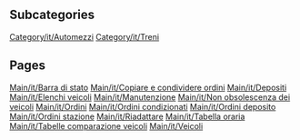 
== Subcategories ==
[[Category/it/Automezzi]]
[[Category/it/Treni]]

== Pages ==
[[Main/it/Barra di stato]]
[[Main/it/Copiare e condividere ordini]]
[[Main/it/Depositi]]
[[Main/it/Elenchi veicoli]]
[[Main/it/Manutenzione]]
[[Main/it/Non obsolescenza dei veicoli]]
[[Main/it/Ordini]]
[[Main/it/Ordini condizionati]]
[[Main/it/Ordini deposito]]
[[Main/it/Ordini stazione]]
[[Main/it/Riadattare]]
[[Main/it/Tabella oraria]]
[[Main/it/Tabelle comparazione veicoli]]
[[Main/it/Veicoli]]
